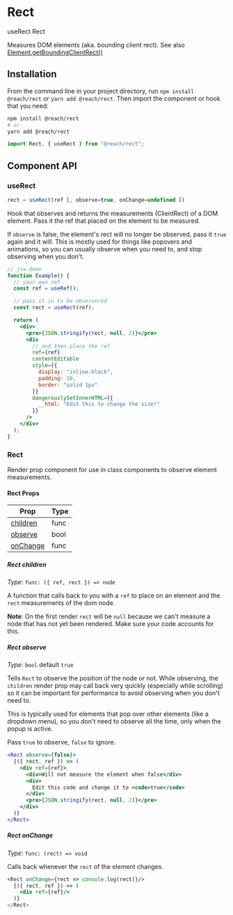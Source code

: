 
<SEO title="Rect" description="Measures a DOM node's bounding box in React" />

# Rect

<TOC>
  <TOCList>
    <TOCLink href="#userect">useRect</TOCLink>
    <TOCLink href="#rect-1">Rect</TOCLink>
  </TOCList>
</TOC>

Measures DOM elements (aka. bounding client rect). See also [Element.getBoundingClientRect()](https://developer.mozilla.org/en-US/docs/Web/API/Element/getBoundingClientRect)

## Installation

From the command line in your project directory, run `npm install @reach/rect` or `yarn add @reach/rect`. Then import the component or hook that you need:

```bash
npm install @reach/rect
# or
yarn add @reach/rect
```

```js
import Rect, { useRect } from "@reach/rect";
```

## Component API

### useRect

```jsx
rect = useRect(ref [, observe=true, onChange=undefined ])
```

Hook that observes and returns the measurements (ClientRect) of a DOM element. Pass it the ref that placed on the element to be measured.

If `observe` is false, the element's rect will no longer be observed, pass it `true` again and it will. This is mostly used for things like popovers and animations, so you can usually observe when you need to, and stop observing when you don't.

```jsx
// jsx-demo
function Example() {
  // your own ref
  const ref = useRef();

  // pass it in to be observered
  const rect = useRect(ref);

  return (
    <div>
      <pre>{JSON.stringify(rect, null, 2)}</pre>
      <div
        // and then place the ref
        ref={ref}
        contentEditable
        style={{
          display: "inline-block",
          padding: 10,
          border: "solid 1px"
        }}
        dangerouslySetInnerHTML={{
          __html: "Edit this to change the size!"
        }}
      />
    </div>
  );
}
```

### Rect

Render prop component for use in class components to observe element measurements.

#### Rect Props

| Prop                  | Type |
| --------------------- | ---- |
| [children](#children) | func |
| [observe](#observe)   | bool |
| [onChange](#onchange) | func |

##### Rect children

_Type_: `func: ({ ref, rect }) => node`

A function that calls back to you with a `ref` to place on an element and the `rect` measurements of the dom node.

**Note**: On the first render `rect` will be `null` because we can't measure a node that has not yet been rendered. Make sure your code accounts for this.

##### Rect observe

_Type_: `bool` default `true`

Tells `Rect` to observe the position of the node or not. While observing, the `children` render prop may call back very quickly (especially while scrolling) so it can be important for performance to avoid observing when you don't need to.

This is typically used for elements that pop over other elements (like a dropdown menu), so you don't need to observe all the time, only when the popup is active.

Pass `true` to observe, `false` to ignore.

```jsx
<Rect observe={false}>
  {({ rect, ref }) => (
    <div ref={ref}>
      <div>Will not measure the element when false</div>
      <div>
        Edit this code and change it to <code>true</code>
      </div>
      <pre>{JSON.stringify(rect, null, 2)}</pre>
    </div>
  )}
</Rect>
```

##### Rect onChange

_Type_: `func: (rect) => void`

Calls back whenever the `rect` of the element changes.

```jsx
<Rect onChange={rect => console.log(rect)}/>
  {({ rect, ref }) => (
    <div ref={ref}/>
  )}
</Rect>
```
